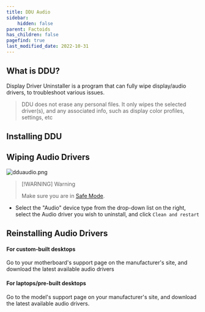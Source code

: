 ```yaml
---
title: DDU Audio
sidebar:
    hidden: false
parent: Factoids
has_children: false
pagefind: true
last_modified_date: 2022-10-31
---
```




## What is DDU?
Display Driver Uninstaller is a program that can fully wipe display/audio drivers, to troubleshoot various issues.

> DDU does not erase any personal files. It only wipes the selected driver(s), and any associated info, such as display color profiles, settings, etc

## Installing DDU

<InstallDDU />

## Wiping Audio Drivers
![dduaudio.png](../../../assets/factoids/dduaudio.webp)

> [!WARNING] Warning
> 
> Make sure you are in [Safe Mode](./safe-mode).

* Select the "Audio" device type from the drop-down list on the right, select the Audio driver you wish to uninstall, and click `Clean and restart`

## Reinstalling Audio Drivers
#### For custom-built desktops
Go to your motherboard's support page on the manufacturer's site, and download the latest available audio drivers

#### For laptops/pre-built desktops
Go to the model's support page on your manufacturer's site, and download the latest available audio drivers.

